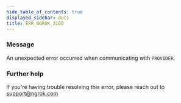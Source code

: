 ```yaml
---
hide_table_of_contents: true
displayed_sidebar: docs
title: ERR_NGROK_3160
---
```


### Message

An unexpected error occurred when communicating with `PROVIDER`.

### Further help

If you're having trouble resolving this error, please reach out to [support@ngrok.com](mailto:support@ngrok.com?subject=Help%20with%20ERR_NGROK_3160)
